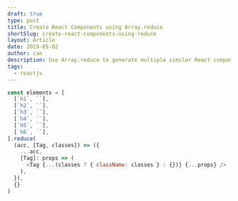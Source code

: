 ```yaml
---
draft: true
type: post
title: Create React Components using Array.reduce
shortSlug: create-react-components-using-reduce
layout: Article
date: 2019-05-02
author: can
description: Use Array.reduce to generate multiple similar React components like headings
tags:
  - reactjs
---
```


```js
const elements = [
  [`h1`, ``],
  [`h2`, ``],
  [`h3`, ``],
  [`h4`, ``],
  [`h5`, ``],
  [`h6`, ``],
].reduce(
  (acc, [Tag, classes]) => ({
    ...acc,
    [Tag]: props => (
      <Tag {...(classes ? { className: classes } : {})} {...props} />
    ),
  }),
  {}
)
```

